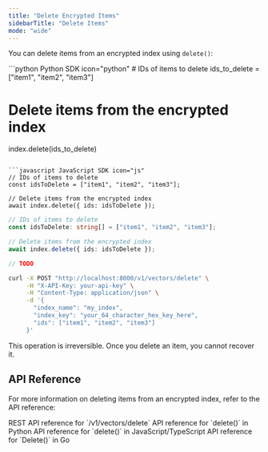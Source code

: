 ```yaml
---
title: "Delete Encrypted Items"
sidebarTitle: "Delete Items"
mode: "wide"
---
```


You can delete items from an encrypted index using `delete()`:

<CodeGroup>
```python Python SDK icon="python"
# IDs of items to delete
ids_to_delete = ["item1", "item2", "item3"]

# Delete items from the encrypted index
index.delete(ids_to_delete)
```

```javascript JavaScript SDK icon="js"
// IDs of items to delete
const idsToDelete = ["item1", "item2", "item3"];

// Delete items from the encrypted index
await index.delete({ ids: idsToDelete });
```

```typescript TypeScript SDK icon="code"
// IDs of items to delete
const idsToDelete: string[] = ["item1", "item2", "item3"];

// Delete items from the encrypted index
await index.delete({ ids: idsToDelete });
```

```go Go SDK icon="golang"
// TODO
```

```bash cURL icon="rectangle-terminal"
curl -X POST "http://localhost:8000/v1/vectors/delete" \
     -H "X-API-Key: your-api-key" \
     -H "Content-Type: application/json" \
     -d '{
       "index_name": "my_index",
       "index_key": "your_64_character_hex_key_here",
       "ids": ["item1", "item2", "item3"]
     }'
```
</CodeGroup>

<Warning>This operation is irreversible. Once you delete an item, you cannot recover it.</Warning>

## API Reference

For more information on deleting items from an encrypted index, refer to the API reference:

<CardGroup cols={2}>
    <Card title="REST API Reference" href="../../rest-api/encrypted-index/delete" icon="rectangle-terminal">
        REST API reference for `/v1/vectors/delete`
    </Card>
    <Card title="Python SDK Reference" href="../../python-sdk/encrypted-index/delete" icon="python">
        API reference for `delete()` in Python
    </Card>
    <Card title="JS/TS SDK Reference" href="../../js-ts-sdk/encrypted-index/delete" icon="js">
        API reference for `delete()` in JavaScript/TypeScript
    </Card>
    <Card title="Go SDK Reference" href="../../go-sdk/encrypted-index/delete" icon="golang">
        API reference for `Delete()` in Go
    </Card>
</CardGroup>